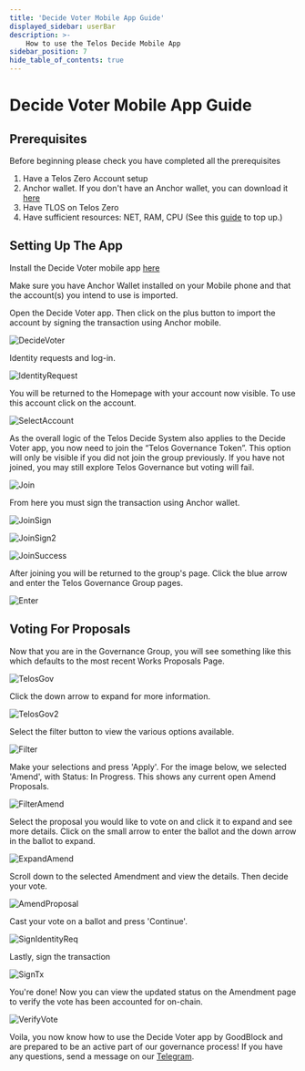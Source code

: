 ```yaml
---
title: 'Decide Voter Mobile App Guide'
displayed_sidebar: userBar
description: >-
    How to use the Telos Decide Mobile App
sidebar_position: 7
hide_table_of_contents: true
---
```


# Decide Voter Mobile App Guide

## Prerequisites

Before beginning please check you have completed all the prerequisites

1. Have a Telos Zero Account setup
2. Anchor wallet. If you don't have an Anchor wallet, you can download it [here](https://greymass.com/en/anchor/)
3. Have TLOS on Telos Zero
4. Have sufficient resources: NET, RAM, CPU (See this [guide](/users/knowledge-base/how-to-stake-resources) to top up.)

## Setting Up The App

Install the Decide Voter mobile app [here](https://decidevoter.app/)

Make sure you have Anchor Wallet installed on your Mobile phone and that the account(s) you intend to use is imported.

Open the Decide Voter app. Then click on the plus button to import the account by signing the transaction using Anchor mobile. 

![DecideVoter](/img/decide_voter_v1.01.png)

Identity requests and log-in.

![IdentityRequest](/img/identity_request.png)

You will be returned to the Homepage with your account now visible. To use this account click on the account.

![SelectAccount](/img/select.png)


As the overall logic of the Telos Decide System also applies to the Decide Voter app, you now need to join the “Telos Governance Token”. This option will only be visible if you did not join the group previously. If you have not joined, you may still explore Telos Governance but voting will fail.

![Join](/img/join_v1.01.png)

From here you must sign the transaction using Anchor wallet.

![JoinSign](/img/join_sign_v1.01.png)

![JoinSign2](/img/join_sign2_v1.01.png)

![JoinSuccess](/img/join_success_v1.01.png)

After joining you will be returned to the group's page. Click the blue arrow and enter the Telos Governance Group pages.  

![Enter](/img/enter_v1.01.png)

## Voting For Proposals

Now that you are in the Governance Group, you will see something like this which defaults to the most recent Works Proposals Page.  

![TelosGov](/img/telos_gov_v1.01.png)

Click the down arrow to expand for more information.

![TelosGov2](/img/telos_gov2_v1.01.png)

Select the filter button to view the various options available.  

![Filter](/img/filter_v1.01.png)

Make your selections and press 'Apply'. For the image below, we selected 'Amend', with Status: In Progress.  This shows any current open Amend Proposals.

![FilterAmend](/img/filter_amend_v1.01.png)

Select the proposal you would like to vote on and click it to expand and see more details. Click on the small arrow to enter the ballot and the down arrow in the ballot to expand.

![ExpandAmend](/img/expand_amend_v1.01.png)

Scroll down to the selected Amendment and view the details. Then decide your vote.

![AmendProposal](/img/amend_proposal_v1.png)

Cast your vote on a ballot and press 'Continue'.

![SignIdentityReq](/img/sign_identity.png)

Lastly, sign the transaction

![SignTx](/img/signTX.png)

You're done! Now you can view the updated status on the Amendment page to verify the vote has been accounted for on-chain.

![VerifyVote](/img/verify_vote.png)

Voila, you now know how to use the Decide Voter app by GoodBlock and are prepared to be an active part of our governance process! If you have any questions, send a message on our [Telegram](https://t.me/HelloTelos).
